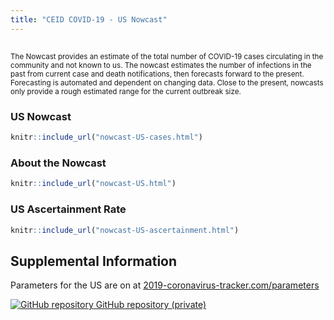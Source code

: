 ```yaml
---
title: "CEID COVID-19 - US Nowcast"
---
```

<p id="disclaimer"></p>

## {.tabset .tabset-fade}

<small>The Nowcast provides an estimate of the total number of COVID-19 cases circulating in the community and not known to us. The nowcast estimates the number of infections in the past from current case and death notifications, then forecasts forward to the present. Forecasting is automated and dependent on changing data. Close to the present, nowcasts only provide a rough estimated range for the current outbreak size.</small>

### US Nowcast

```r
knitr::include_url("nowcast-US-cases.html")
```
<script>iFrameResize({ log: false }, '#nowcast-case-reports')</script>

<!-- ### US Nowcast from fatalities -->

<!-- ```{r echo=FALSE, out.extra='id="nowcast-fatalities" scrolling="no" width="100%"'} -->
<!-- knitr::include_url("nowcast-US-fatalities.html") -->
<!-- ``` -->
<!-- <script>iFrameResize({ log: false }, '#nowcast-fatalities')</script> -->

### About the Nowcast

```r
knitr::include_url("nowcast-US.html")
```
<script>iFrameResize({ log: false }, '#nowcast-algorithm')</script>

### US Ascertainment Rate

```r
knitr::include_url("nowcast-US-ascertainment.html")
```
<script>iFrameResize({ log: false }, '#nowcast-ascertainment')</script>

## Supplemental Information
  
<div class="container-frames">

Parameters for the US are on at [2019-coronavirus-tracker.com/parameters](http://2019-coronavirus-tracker.com/parameters)


<!--Preprint: [download]() -->
  
<p>
  <a href="https://github.com/CEIDatUGA/ncov-nowcast" taget="_blank">
  <img src="images/GitHub-Mark-64px.png" id="github-icon" alt="GitHub repository"/>
  GitHub repository (private)
  </a>
</p>
  
</div>
  
  
  
